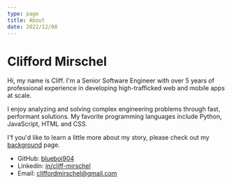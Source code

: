 ```yaml
---
type: page
title: About
date: 2022/12/08
---
```


# Clifford Mirschel

Hi, my name is Cliff. I'm a Senior Software Engineer with over 5 years of professional experience in developing high-trafficked web and mobile apps at scale.

I enjoy analyzing and solving complex engineering problems through fast, performant solutions.
My favorite programming languages include Python, JavaScript, HTML and CSS.

I'f you'd like to learn a little more about my story, please check out my [background](background) page.
 
- GitHub: [blueboi904](https://github.com/blueboi904)  
- Linkedin: [in/cliff-mirschel](https://www.linkedin.com/in/cliff-mirschel/) 
- Email:  [cliffordmirschel@gmail.com](https://mail.google.com/mail) 




